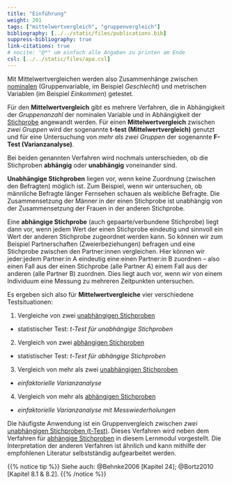 ```yaml
---
title: "Einführung"
weight: 201
tags: ["mittelwertvergleich", "gruppenvergleich"]
bibliography: [../../static/files/publications.bib]
suppress-bibliography: true
link-citations: true
# nocite: "@*" um einfach alle Angaben zu printen am Ende
csl: [../../static/files/apa.csl]
---
```


Mit Mittelwertvergleichen werden also Zusammenhänge zwischen [nominalen](../../glossar/nominalskala/index.html) (Gruppenvariable, im Beispiel *Geschlecht*) und metrischen Variablen (im Beispiel *Einkommen*) getestet.

Für den **Mittelwertvergleich** gibt es mehrere Verfahren, die in Abhängigkeit der *Gruppenanzahl* der nominalen Variable und in Abhängigkeit der [Stichprobe](../../glossar/stichprobe/index.html) angewandt werden. Für einen **Mittelwertvergleich** zwischen *zwei Gruppen* wird der sogenannte **t-test (Mittelwertvergleich)** genutzt und für eine Untersuchung von *mehr als zwei Gruppen* der sogenannte **F-Test (Varianzanalyse)**.

Bei beiden genannten Verfahren wird nochmals unterschieden, ob die Stichproben **abhängig** oder **unabhängig** voneinander sind.

**Unabhängige Stichproben** liegen vor, wenn keine Zuordnung (zwischen den Befragten) möglich ist. Zum Beispiel, wenn wir untersuchen, ob männliche Befragte länger Fernsehen schauen als weibliche Befragte. Die Zusammensetzung der Männer in der einen Stichprobe ist unabhängig von der Zusammensetzung der Frauen in der anderen Stichprobe.

Eine **abhängige Stichprobe** (auch gepaarte/verbundene Stichprobe) liegt dann vor, wenn jedem Wert der einen Stichprobe eindeutig und sinnvoll ein Wert der anderen Stichprobe zugeordnet werden kann. So können wir zum Beispiel Partnerschaften (Zweierbeziehungen) befragen und eine Stichprobe zwischen den Partner:innen vergleichen. Hier können wir jeder:jedem Partner:in A eindeutig eine:einen Partner:in B zuordnen – also einen Fall aus der einen Stichprobe (alle Partner A) einem Fall aus der anderen (alle Partner B) zuordnen. Dies liegt auch vor, wenn wir von einem Individuum eine Messung zu mehreren Zeitpunkten untersuchen.

Es ergeben sich also für **Mittelwertvergleiche** vier verschiedene Testsituationen:

1. Vergleiche von zwei [unabhängigen Stichproben](../../glossar/unabhaengigestichprobe/index.html)

- statistischer Test: *t-Test für unabhängige Stichproben*

2. Vergleich von zwei [abhängigen Stichproben](../../glossar/abhaengigestichprobe/index.html)

- statistischer Test: *t-Test für abhängige Stichproben*

3. Vergleich von mehr als zwei [unabhängigen Stichproben](../../glossar/unabhaengigestichprobe/index.html)

- *einfaktorielle Varianzanalyse*

4. Vergleich von mehr als [abhängigen Stichproben](../../glossar/abhaengigestichprobe/index.html)

- *einfaktorielle Varianzanalyse mit Messwiederholungen*

Die häufigste Anwendung ist ein Gruppenvergleich zwischen *zwei* [unabhängigen Stichproben (t-Test)](../../glossar/unabhaengigestichprobe/index.html). Dieses Verfahren wird neben dem Verfahren für [abhängige Stichproben](../../glossar/abhaengigestichprobe/index.html) in diesem Lernmodul vorgestellt. Die Interpretation der anderen Verfahren ist ähnlich und kann mithilfe der empfohlenen Literatur selbstständig aufgearbeitet werden.

{{% notice tip %}}
Siehe auch: @Behnke2006 [Kapitel 24]; @Bortz2010 [Kapitel 8.1 & 8.2].
{{% /notice %}}